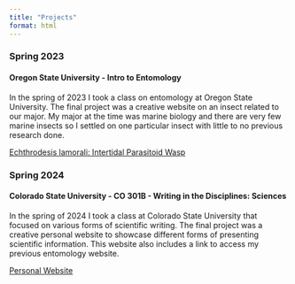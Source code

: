 ```yaml
---
title: "Projects"
format: html
---
```


### **Spring 2023**

#### Oregon State University - Intro to Entomology

In the spring of 2023 I took a class on entomology at Oregon State University. The final project was a creative website on an insect related to our major. My major at the time was marine biology and there are very few marine insects so I settled on one particular insect with little to no previous research done.

[Echthrodesis lamorali: Intertidal Parasitoid Wasp](https://echthrodesislamoraliintertidal.godaddysites.com/)

### **Spring 2024**

#### Colorado State University - CO 301B - Writing in the Disciplines: Sciences

In the spring of 2024 I took a class at Colorado State University that focused on various forms of scientific writing. The final project was a creative personal website to showcase different forms of presenting scientific information. This website also includes a link to access my previous entomology website.

[Personal Website](https://beckettlouisa04.wixsite.com/my-site-1)
